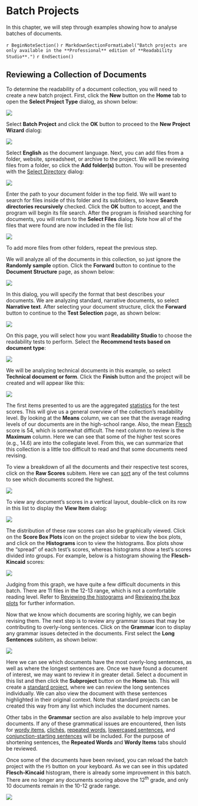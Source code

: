 # Batch Projects

In this chapter, we will step through examples showing how to analyse batches of documents.

`r BeginNoteSection()`
`r MarkdownSectionFormatLabel("Batch projects are only available in the **Professional** edition of **Readability Studio**.")`
`r EndSection()`

## Reviewing a Collection of Documents {-}

To determine the readability of a document collection, you will need to create a new batch project. First, click the **New** button on the **Home** tab to open the **Select Project Type** dialog, as shown below:

![](Images/selectprojecttype.png)

Select **Batch Project** and click the **OK** button to proceed to the **New Project Wizard** dialog:

![](Images/wizardbatchselectfiles.png)

Select **English** as the document language. Next, you can add files from a folder, website, spreadsheet, or archive to the project. We will be reviewing files from a folder, so click the **Add folder(s)** button. You will be presented with the [Select Directory](#select-directory) dialog:

![](Images/selectdirectory.png)

Enter the path to your document folder in the top field. We will want to search for files inside of this folder and its subfolders, so leave **Search directories recursively** checked. Click the **OK** button to accept, and the program will begin its file search. After the program is finished searching for documents, you will return to the **Select Files** dialog. Note how all of the files that were found are now included in the file list:

![](Images/wizardbatchselectfilesloaded.png)

To add more files from other folders, repeat the previous step.

We will analyze all of the documents in this collection, so just ignore the **Randomly sample** option. Click the **Forward** button to continue to the **Document Structure** page, as shown below:

![](Images/wizarddocstructure.png)

In this dialog, you will specify the format that best describes your documents. We are analyzing standard, narrative documents, so select **Narrative text**. After selecting your document structure, click the **Forward** button to continue to the **Test Selection** page, as shown below:

![](Images/wizardbatchreadabilitymethods.png)

On this page, you will select how you want **Readability Studio** to choose the readability tests to perform. Select the **Recommend tests based on document type**:

![](Images/wizardbatchdoctype.png)

We will be analyzing technical documents in this example, so select **Technical document or form**. Click the **Finish** button and the project will be created and will appear like this:

![](Images/batchscorestats.png)

The first items presented to us are the aggregated [statistics](#reviewing-batch-scores) for the test scores. This will give us a general overview of the collection's readability level. By looking at the **Means** column, we can see that the average reading levels of our documents are in the high-school range. Also, the mean [Flesch](#flesch-test) score is 54, which is somewhat difficult. The next column to review is the **Maximum** column. Here we can see that some of the higher test scores (e.g., 14.6) are into the collegiate level. From this, we can summarize that this collection is a little too difficult to read and that some documents need revising.

To view a breakdown of all the documents and their respective test scores, click on the **Raw Scores** subitem. Here we can [sort](#column-sorting) any of the test columns to see which documents scored the highest.

![](Images/batchrawscores.png)

To view any document's scores in a vertical layout, double-click on its row in this list to display the **View Item** dialog:

![](Images/viewitemrawscores.png)

The distribution of these raw scores can also be graphically viewed. Click on the **Score Box Plots** icon on the project sidebar to view the box plots, and click on the **Histograms** icon to view the histograms. Box plots show the “spread” of each test's scores, whereas histograms show a test's scores divided into groups. For example, below is a histogram showing the **Flesch-Kincaid** scores:

![](Images/histogrades.png)

Judging from this graph, we have quite a few difficult documents in this batch. There are 11 files in the 12-13 range, which is not a comfortable reading level. Refer to [Reviewing the histograms](#reviewing-batch-histograms) and [Reviewing the box plots](#reviewing-batch-box-plots) for further information.

Now that we know which documents are scoring highly, we can begin revising them. The next step is to review any grammar issues that may be contributing to overly-long sentences. Click on the **Grammar** icon to display any grammar issues detected in the documents. First select the **Long Sentences** subitem, as shown below:

![](Images/batchlongsentences.png)

Here we can see which documents have the most overly-long sentences, as well as where the longest sentences are. Once we have found a document of interest, we may want to review it in greater detail. Select a document in this list and then click the **Subproject** button on the **Home** tab. This will create a [standard project](#creating-standard-project), where we can review the long sentences individually. We can also view the document with these sentences highlighted in their original context. Note that standard projects can be created this way from any list which includes the document names.

Other tabs in the **Grammar** section are also available to help improve your documents. If any of these grammatical issues are encountered, then lists for [wordy items](#reviewing-batch-wordiness), [clichés](#reviewing-batch-cliches), [repeated words](#reviewing-batch-repeated-words), [lowercased sentences](#reviewing-batch-lowercased-sentences), and [conjunction-starting sentences](#reviewing-batch-conjunction-sentences) will be included. For the purpose of shortening sentences, the **Repeated Words** and **Wordy Items** tabs should be reviewed.

Once some of the documents have been revised, you can reload the batch project with the `F5` button on your keyboard. As we can see in this updated **Flesch-Kincaid** histogram, there is already some improvement in this batch. There are no longer any documents scoring above the 12^th^ grade, and only 10 documents remain in the 10-12 grade range.

![](Images/histoimproved.png)